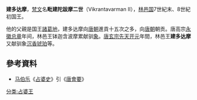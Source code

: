 '''建多达摩'''，[[梵文|梵文]]名'''毗建陀跋摩二世'''（Vikrantavarman II），[[林邑国|林邑国]]7世紀末、8世紀初国王。

他的父親是国王[[諸葛地|諸葛地]]，建多达摩向[[唐朝|唐朝]]進貢十五次之多，向[[唐朝|唐朝]]朝贡。唐高宗[[永徽|永徽]][[总章|总章]]年间，林邑王钵迦含波摩累献驯[[象|象]]。[[唐玄宗|唐玄宗]][[先天|先天]][[开元|开元]]年間，林邑王'''建多达摩'''又献驯象[[沉香|沉香]][[琥珀|琥珀]]等。

==參考資料==
*[[马伯乐|马伯乐]]《[[占婆史|占婆史]]》引《[[唐會要|唐會要]]》
  
{{start box}}
{{s-before|[[诸葛地|诸葛地]]}}
{{s-title|[[占城|占城]]第四王朝第8代王|686年?-713年?}}
{{s-after|[[律陀羅跋摩二世|律陀羅跋摩二世]]}}
{{end box}}
{{占婆君主}}
[[分类:占婆王|分类:占婆王]]